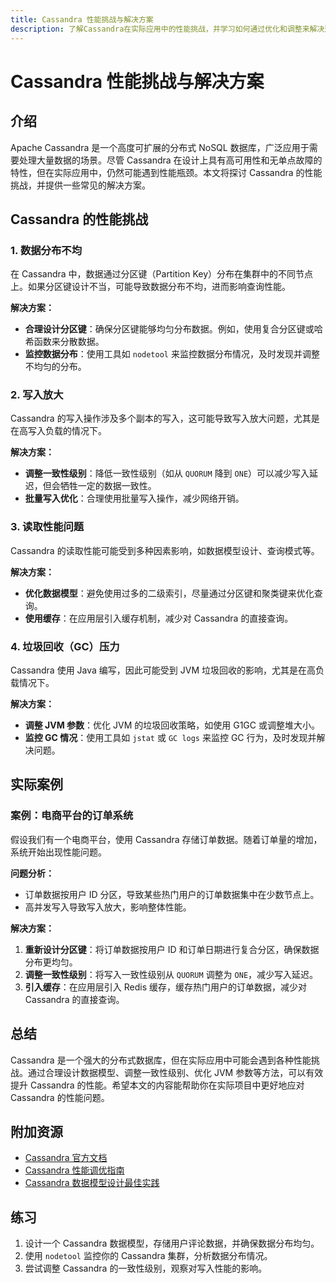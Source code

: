 ```yaml
---
title: Cassandra 性能挑战与解决方案
description: 了解Cassandra在实际应用中的性能挑战，并学习如何通过优化和调整来解决这些问题。
---
```


# Cassandra 性能挑战与解决方案

## 介绍

Apache Cassandra 是一个高度可扩展的分布式 NoSQL 数据库，广泛应用于需要处理大量数据的场景。尽管 Cassandra 在设计上具有高可用性和无单点故障的特性，但在实际应用中，仍然可能遇到性能瓶颈。本文将探讨 Cassandra 的性能挑战，并提供一些常见的解决方案。

## Cassandra 的性能挑战

### 1. 数据分布不均

在 Cassandra 中，数据通过分区键（Partition Key）分布在集群中的不同节点上。如果分区键设计不当，可能导致数据分布不均，进而影响查询性能。

**解决方案：**
- **合理设计分区键**：确保分区键能够均匀分布数据。例如，使用复合分区键或哈希函数来分散数据。
- **监控数据分布**：使用工具如 `nodetool` 来监控数据分布情况，及时发现并调整不均匀的分布。

### 2. 写入放大

Cassandra 的写入操作涉及多个副本的写入，这可能导致写入放大问题，尤其是在高写入负载的情况下。

**解决方案：**
- **调整一致性级别**：降低一致性级别（如从 `QUORUM` 降到 `ONE`）可以减少写入延迟，但会牺牲一定的数据一致性。
- **批量写入优化**：合理使用批量写入操作，减少网络开销。

### 3. 读取性能问题

Cassandra 的读取性能可能受到多种因素影响，如数据模型设计、查询模式等。

**解决方案：**
- **优化数据模型**：避免使用过多的二级索引，尽量通过分区键和聚类键来优化查询。
- **使用缓存**：在应用层引入缓存机制，减少对 Cassandra 的直接查询。

### 4. 垃圾回收（GC）压力

Cassandra 使用 Java 编写，因此可能受到 JVM 垃圾回收的影响，尤其是在高负载情况下。

**解决方案：**
- **调整 JVM 参数**：优化 JVM 的垃圾回收策略，如使用 G1GC 或调整堆大小。
- **监控 GC 情况**：使用工具如 `jstat` 或 `GC logs` 来监控 GC 行为，及时发现并解决问题。

## 实际案例

### 案例：电商平台的订单系统

假设我们有一个电商平台，使用 Cassandra 存储订单数据。随着订单量的增加，系统开始出现性能问题。

**问题分析：**
- 订单数据按用户 ID 分区，导致某些热门用户的订单数据集中在少数节点上。
- 高并发写入导致写入放大，影响整体性能。

**解决方案：**
1. **重新设计分区键**：将订单数据按用户 ID 和订单日期进行复合分区，确保数据分布更均匀。
2. **调整一致性级别**：将写入一致性级别从 `QUORUM` 调整为 `ONE`，减少写入延迟。
3. **引入缓存**：在应用层引入 Redis 缓存，缓存热门用户的订单数据，减少对 Cassandra 的直接查询。

## 总结

Cassandra 是一个强大的分布式数据库，但在实际应用中可能会遇到各种性能挑战。通过合理设计数据模型、调整一致性级别、优化 JVM 参数等方法，可以有效提升 Cassandra 的性能。希望本文的内容能帮助你在实际项目中更好地应对 Cassandra 的性能问题。

## 附加资源

- [Cassandra 官方文档](https://cassandra.apache.org/doc/latest/)
- [Cassandra 性能调优指南](https://docs.datastax.com/en/cassandra-oss/3.x/cassandra/operations/opsTuneJVM.html)
- [Cassandra 数据模型设计最佳实践](https://www.datastax.com/blog/2015/03/best-practices-data-modeling-cassandra)

## 练习

1. 设计一个 Cassandra 数据模型，存储用户评论数据，并确保数据分布均匀。
2. 使用 `nodetool` 监控你的 Cassandra 集群，分析数据分布情况。
3. 尝试调整 Cassandra 的一致性级别，观察对写入性能的影响。